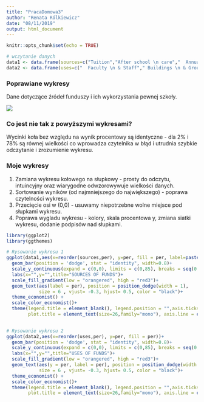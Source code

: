 ```yaml
---
title: "PracaDomowa3"
author: "Renata Rólkiewicz"
date: "08/11/2019"
output: html_document
---
```


```r
knitr::opts_chunk$set(echo = TRUE)
```


```r

# wczytanie danych
data1 <- data.frame(sources=c("Tuition","After school \n care","  Annual \n Giving","Endowment","Other"), per=c(78,2,16,2,2))
data2 <- data.frame(uses=c("  Faculty \n & Staff"," Buildings \n & Grounds", "General \n & Administrative", "Improvements", " Studdent \n Programs"), per=c(73,9,3,7,8))
```

### Poprawiane wykresy
Dane dotyczące źródeł funduszy i ich wykorzystania pewnej szkoły.

![](C:/Users/acer/Desktop/PoprawianyWykres.png)


### Co jest nie tak z powyższymi wykresami?
Wycinki koła bez względu na wynik procentowy są identyczne - dla 2% i 78% są równej wielkości co wprowadza czytelnika w błąd
i utrudnia szybkie odczytanie i zrozumienie wykresu.


### Moje wykresy
1. Zamiana wykresu kołowego na słupkowy - prosty do odczytu, intuincyjny oraz wiarygodne odwzorowywuje wielkości danych.
2. Sortowanie wyników (od najmniejszego do największego) - poprawa czytelności wykresu.
3. Przecięcie osi w (0,0) - usuwamy niepotrzebne wolne miejsce pod słupkami wykresu.
4. Poprawa wygladu wykresu - kolory, skala procentowa y, zmiana siatki wykresu, dodanie podpisów nad słupkami.  


```r
library(ggplot2)
library(ggthemes)

# Rysowanie wykresu 1
ggplot(data1,aes(x=reorder(sources,per), y=per, fill = per, label=paste0(per,"%")))+
  geom_bar(position = 'dodge', stat = "identity", width=0.8)+
  scale_y_continuous(expand = c(0,0), limits = c(0,85), breaks = seq(0,80,20), labels=paste0(seq(0,80,20),"%"))+
  labs(x="",y="",title="SOURCES OF FUNDS")+
  scale_fill_gradient(low = "orangered", high = "red3")+
  geom_text(aes(label = per), position = position_dodge(width = 1),
            size = 6 , vjust= -0.3, hjust= 0.5, color = "black")+
  theme_economist() + 
  scale_color_economist()+
  theme(legend.title = element_blank(), legend.position = "",axis.ticks.x = element_blank(),
        plot.title = element_text(size=26,family="mono"), axis.line = element_line(size = 0.5, linetype = "solid",colour = "white"))

  
# Rysowanie wykresu 2
ggplot(data2,aes(x=reorder(uses,per), y=per, fill = per))+
  geom_bar(position = 'dodge', stat = "identity", width=0.8)+
  scale_y_continuous(expand = c(0,0), limits = c(0,85), breaks = seq(0,80,20),labels=paste0(seq(0,80,20),"%"))+
  labs(x="",y="",title="USES OF FUNDS")+
  scale_fill_gradient(low = "orangered", high = "red3")+
  geom_text(aes(y = per, label = per), position = position_dodge(width = 1),
            size = 6 , vjust= -0.3, hjust= 0.5, color = "black")+
  theme_economist() + 
  scale_color_economist()+
  theme(legend.title = element_blank(), legend.position = "",axis.ticks.x = element_blank(),
        plot.title = element_text(size=26,family="mono"), axis.line = element_line(size = 0.5, linetype = "solid",colour = "white"))
  
```






